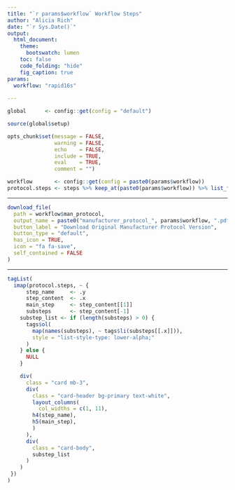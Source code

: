 ```yaml
---
title: "`r params$workflow` Workflow Steps"
author: "Alicia Rich"
date: "`r Sys.Date()`"
output:
  html_document:
    theme:
      bootswatch: lumen
    toc: false
    code_folding: "hide"
    fig_caption: true
params:
  workflow: "rapid16s"
                     
---
```



```r
global      <- config::get(config = "default")

source(global$setup)

opts_chunk$set(message = FALSE,
               warning = FALSE,
               echo    = FALSE,
               include = TRUE,
               eval    = TRUE,
               comment = "")

workflow       <- config::get(config = paste0(params$workflow))
protocol.steps <- steps %>% keep_at(paste0(params$workflow)) %>% list_flatten(name_spec = "{inner}")
```

_________________________________________________________

```r
download_file(
  path = workflow$man_protocol,
  output_name = paste0("manufacturer_protocol_", params$workflow, ".pdf"),
  button_label = "Download Original Manufacturer Protocol Version",
  button_type = "default",
  has_icon = TRUE,
  icon = "fa fa-save",
  self_contained = FALSE
)
```

___________________________________________________________

```r
tagList(
  imap(protocol.steps, ~ { 
      step_name     <- .y
      step_content  <- .x
      main_step     <- step_content[[1]]
      substeps      <- step_content[-1]
    substep_list <- if (length(substeps) > 0) {
      tags$ol(
        map(names(substeps), ~ tags$li(substeps[[.x]])),
        style = "list-style-type: lower-alpha;"
      )
    } else {
      NULL
    }

    div(
      class = "card mb-3",
      div(
        class = "card-header bg-primary text-white", 
        layout_columns(
          col_widths = c(1, 11),
        h4(step_name),
        h5(main_step),
        )
      ),
      div(
        class = "card-body", 
        substep_list
      )
    )
 })
)
```




